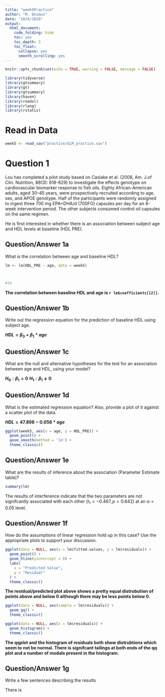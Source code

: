 ```yaml
---
title: "week5Practice"
author: "M. Onimus"
date: "10/6/2020"
output:
  html_document: 
    code_folding: hide
    toc: yes
    toc_depth: 3
    toc_float:
      collapse: yes
      smooth_scrolling: yes
---
```


```r
knitr::opts_chunk$set(echo = TRUE, warning = FALSE, message = FALSE)
```

```r
library(tidyverse)
library(gtsummary)
library(gt)
library(gtsummary)
library(haven)
library(readxl)
library(rlang)
library(rstatix)
```

# Read in Data

```r

week5 <- read_sav("practice/GLM_practice.sav") 

```

# Question 1

Lou has completed a pilot study based on Caslake et al. (2008, Am. J.of Clin. Nutrition, 88(3): 618-629) to investigate the effects genotype on cardiovascular biomarker response to fish oils. Eighty African-American adults, aged 30–45 years, were prospectively recruited according to age, sex, and APOE genotype. Half of the participants were randomly assigned to ingest three 700 mg EPA+DHA/d (700FO) capsules per day for an 8-week intervention period. The other subjects consumed control oil capsules on the same regimen. 

He is first interested in whether there is an association between subject age and HDL levels at baseline (HDL PRE). 

## Question/Answer 1a

What is the correlation between age and baseline HDL?

```r

lm <- lm(HDL_PRE ~ age, data = week5)



#lm

```

**The correlation between baseline HDL and age is `r lm$coefficients[[2]]`.**


## Question/Answer 1b

Write out the regression equation for the prediction of baseline HDL using
subject age. 

**$HDL = \beta_0 + \beta_1*age$**

## Question/Answer 1c

What are the null and alternative hypotheses for the test for an association
between age and HDL, using your model? 

**$H_0:\beta_1 = 0$**
**$H_1:\beta_1\neq0$**

## Question/Answer 1d

What is the estimated regression equation? Also, provide a plot of it against a
scatter plot of the data. 

**$HDL = 47.898 - 0.056*age$**

```r
ggplot(week5, aes(x = age, y = HDL_PRE)) + 
  geom_point() +
  geom_smooth(method = 'lm') +
  theme_classic()

```

## Question/Answer 1e

What are the results of inference about the association (Parameter Estimate table)? 

```r

summary(lm)

```

The results of interference indicate that the two parameters are not signifcantly associated with each other ($t_1=-0.467, p = 0.642$) at an $\alpha=0.05$ level.

## Question/Answer 1f

How do the assumptions of linear regression hold up in this case? Use the
appropriate plots to support your discussion. 

```r

ggplot(data = NULL, aes(x = lm$fitted.values, y = lm$residuals)) +
  geom_point() +
  geom_hline(yintercept = 0) +
  labs(
    x = "Predicted Value",
    y = "Residual"
  ) +
  theme_classic()

```

**The residual/predicted plot above shows a pretty equal distrubution of points above and below 0 although there may be less points below 0.**

```r

ggplot(data = NULL, aes(sample = lm$residuals)) +
  geom_qq() +
  theme_classic()

ggplot(data = NULL, aes(x = lm$residuals)) +
  geom_histogram() +
  theme_classic()


```

**The qqplot and the histogram of residuals both show distrubtions which seem to not be normal.  There is signifcant tailings at both ends of the qq plot and a number of modals present in the histogram.**

## Question/Answer 1g

Write a few sentences describing the results

There is 